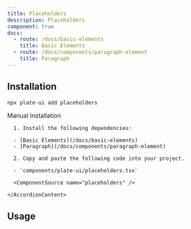 ```yaml
---
title: Placeholders
description: Placeholders
component: true
docs:
  - route: /docs/basic-elements
    title: Basic Elements
  - route: /docs/components/paragraph-element
    title: Paragraph
---
```


<ComponentPreview name="playground-demo" id="placeholder" />

## Installation

```bash
npx plate-ui add placeholders
```

<Accordion type="single" collapsible>
  <AccordionItem value="manual-installation">
    <AccordionTrigger>Manual Installation</AccordionTrigger>
    <AccordionContent>

      1. Install the following dependencies:

      - [Basic Elements](/docs/basic-elements)
      - [Paragraph](/docs/components/paragraph-element)

      2. Copy and paste the following code into your project.

      - `components/plate-ui/placeholders.tsx`

      <ComponentSource name="placeholders" />

    </AccordionContent>

  </AccordionItem>
</Accordion>

## Usage

<ComponentSource name="playground-demo" />

